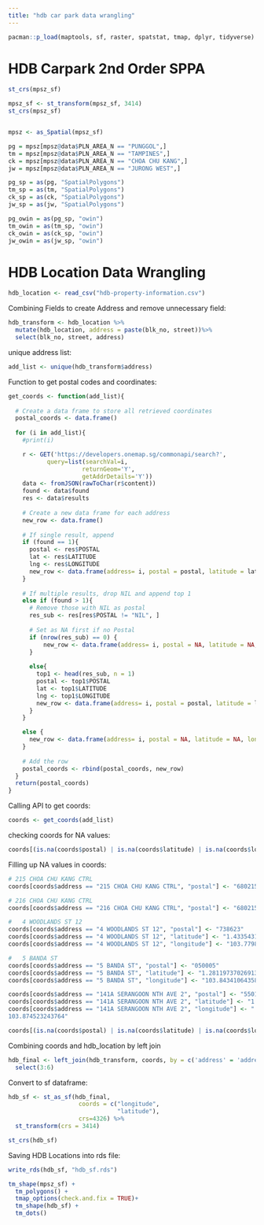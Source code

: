 ```yaml
---
title: "hdb car park data wrangling"
---
```


```r
pacman::p_load(maptools, sf, raster, spatstat, tmap, dplyr, tidyverse)
```

# HDB Carpark 2nd Order SPPA

```r
st_crs(mpsz_sf)
```
```r
mpsz_sf <- st_transform(mpsz_sf, 3414)
st_crs(mpsz_sf)
```

```r

```

```r
mpsz <- as_Spatial(mpsz_sf)
```

```r
pg = mpsz[mpsz@data$PLN_AREA_N == "PUNGGOL",]
tm = mpsz[mpsz@data$PLN_AREA_N == "TAMPINES",]
ck = mpsz[mpsz@data$PLN_AREA_N == "CHOA CHU KANG",]
jw = mpsz[mpsz@data$PLN_AREA_N == "JURONG WEST",]
```

```r
pg_sp = as(pg, "SpatialPolygons")
tm_sp = as(tm, "SpatialPolygons")
ck_sp = as(ck, "SpatialPolygons")
jw_sp = as(jw, "SpatialPolygons")
```

```r
pg_owin = as(pg_sp, "owin")
tm_owin = as(tm_sp, "owin")
ck_owin = as(ck_sp, "owin")
jw_owin = as(jw_sp, "owin")
```

# HDB Location Data Wrangling

```r
hdb_location <- read_csv("hdb-property-information.csv")
```

Combining Fields to create Address and remove unnecessary field:

```r
hdb_transform <- hdb_location %>%
  mutate(hdb_location, address = paste(blk_no, street))%>%
  select(blk_no, street, address)
```

unique address list:

```r
add_list <- unique(hdb_transform$address)
```

Function to get postal codes and coordinates:

```r
get_coords <- function(add_list){
  
  # Create a data frame to store all retrieved coordinates
  postal_coords <- data.frame()
    
  for (i in add_list){
    #print(i)

    r <- GET('https://developers.onemap.sg/commonapi/search?',
           query=list(searchVal=i,
                     returnGeom='Y',
                     getAddrDetails='Y'))
    data <- fromJSON(rawToChar(r$content))
    found <- data$found
    res <- data$results
    
    # Create a new data frame for each address
    new_row <- data.frame()
    
    # If single result, append 
    if (found == 1){
      postal <- res$POSTAL 
      lat <- res$LATITUDE
      lng <- res$LONGITUDE
      new_row <- data.frame(address= i, postal = postal, latitude = lat, longitude = lng)
    }
    
    # If multiple results, drop NIL and append top 1
    else if (found > 1){
      # Remove those with NIL as postal
      res_sub <- res[res$POSTAL != "NIL", ]
      
      # Set as NA first if no Postal
      if (nrow(res_sub) == 0) {
          new_row <- data.frame(address= i, postal = NA, latitude = NA, longitude = NA)
      }
      
      else{
        top1 <- head(res_sub, n = 1)
        postal <- top1$POSTAL 
        lat <- top1$LATITUDE
        lng <- top1$LONGITUDE
        new_row <- data.frame(address= i, postal = postal, latitude = lat, longitude = lng)
      }
    }

    else {
      new_row <- data.frame(address= i, postal = NA, latitude = NA, longitude = NA)
    }
    
    # Add the row
    postal_coords <- rbind(postal_coords, new_row)
  }
  return(postal_coords)
}
```

Calling API to get coords:

```r
coords <- get_coords(add_list)
```

checking coords for NA values:

```r
coords[(is.na(coords$postal) | is.na(coords$latitude) | is.na(coords$longitude) | coords$postal=="NIL"), ]
```

Filling up NA values in coords:

```r
# 215 CHOA CHU KANG CTRL
coords[coords$address == "215 CHOA CHU KANG CTRL", "postal"] <- "680215"

# 216 CHOA CHU KANG CTRL
coords[coords$address == "216 CHOA CHU KANG CTRL", "postal"] <- "680215"

# 	4 WOODLANDS ST 12
coords[coords$address == "4 WOODLANDS ST 12", "postal"] <- "738623"
coords[coords$address == "4 WOODLANDS ST 12", "latitude"] <- "1.43354318137534"
coords[coords$address == "4 WOODLANDS ST 12", "longitude"] <- "103.77988189197"

# 	5 BANDA ST
coords[coords$address == "5 BANDA ST", "postal"] <- "050005"
coords[coords$address == "5 BANDA ST", "latitude"] <- "1.28119737026913"
coords[coords$address == "5 BANDA ST", "longitude"] <- "103.843410643588"

coords[coords$address == "141A SERANGOON NTH AVE 2", "postal"] <- "550141"
coords[coords$address == "141A SERANGOON NTH AVE 2", "latitude"] <- "1.36859421304209"
coords[coords$address == "141A SERANGOON NTH AVE 2", "longitude"] <- "	
103.874523243764"
```

```r
coords[(is.na(coords$postal) | is.na(coords$latitude) | is.na(coords$longitude) | coords$postal=="NIL"), ]
```

Combining coords and hdb_location by left join

```r
hdb_final <- left_join(hdb_transform, coords, by = c('address' = 'address')) %>%
  select(3:6)
```

Convert to sf dataframe:

```r
hdb_sf <- st_as_sf(hdb_final,
                    coords = c("longitude", 
                               "latitude"),
                    crs=4326) %>%
  st_transform(crs = 3414)

st_crs(hdb_sf)
```

Saving HDB Locations into rds file:

```r
write_rds(hdb_sf, "hdb_sf.rds")
```

```r
tm_shape(mpsz_sf) +
  tm_polygons() +
  tmap_options(check.and.fix = TRUE)+
  tm_shape(hdb_sf) +
  tm_dots()
```
